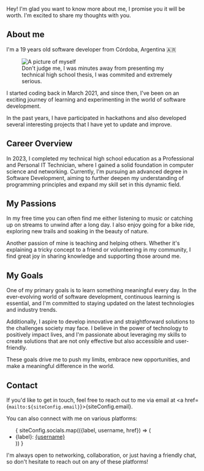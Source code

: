 Hey! I'm glad you want to know more about me, I promise you it will be worth. I'm excited to share my thoughts with you.

## About me

I'm a 19 years old software developer from Córdoba, Argentina 🇦🇷



<figure>
    <Image
        alt="A picture of myself"
        src={me}
        width={1800}
        height={2399}
        format="avif"
    />
    <figcaption>
        Don't judge me, I was minutes away from presenting my technical high school thesis, I was commited and extremely serious.
    </figcaption>
</figure>

I started coding back in March 2021, and since then, I've been on an exciting journey of learning and experimenting in the world of software development.

In the past years, I have participated in hackathons and also developed several interesting projects that I have yet to update and improve.

## Career Overview

In 2023, I completed my technical high school education as a Professional and Personal IT Technician, where I gained a solid foundation in computer science and networking. Currently, I'm pursuing an advanced degree in Software Development, aiming to further deepen my understanding of programming principles and expand my skill set in this dynamic field.

## My Passions

In my free time you can often find me either listening to music or catching up on streams to unwind after a long day. I also enjoy going for a bike ride, exploring new trails and soaking in the beauty of nature.

Another passion of mine is teaching and helping others. Whether it's explaining a tricky concept to a friend or volunteering in my community, I find great joy in sharing knowledge and supporting those around me.

## My Goals

One of my primary goals is to learn something meaningful every day. In the ever-evolving world of software development, continuous learning is essential, and I'm committed to staying updated on the latest technologies and industry trends.

Additionally, I aspire to develop innovative and straightforward solutions to the challenges society may face. I believe in the power of technology to positively impact lives, and I'm passionate about leveraging my skills to create solutions that are not only effective but also accessible and user-friendly.

These goals drive me to push my limits, embrace new opportunities, and make a meaningful difference in the world.

## Contact


If you'd like to get in touch, feel free to reach out to me via email at <a href={`mailto:${siteConfig.email}`}>{siteConfig.email}</a>.

You can also connect with me on various platforms:

<ul>
    {
        siteConfig.socials.map(({label, username, href}) => (
            <li>{label}: <a href={href} target="_blank">{username}</a></li>
        ))
    }
</ul>


I'm always open to networking, collaboration, or just having a friendly chat, so don't hesitate to reach out on any of these platforms!
